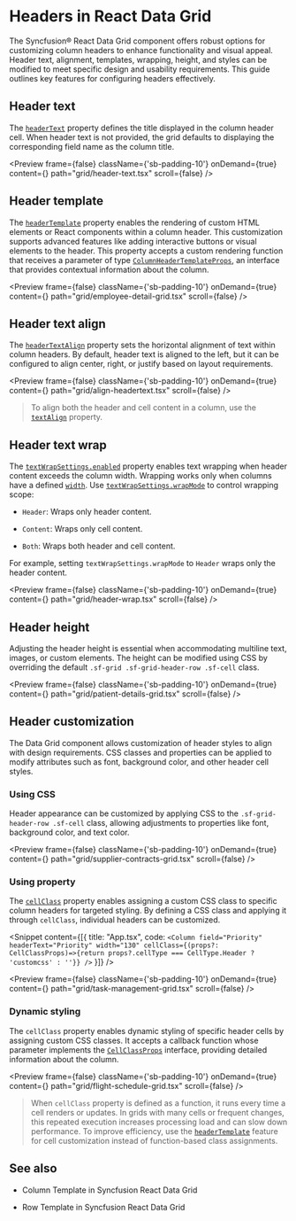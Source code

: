 
<Meta
  title="React Data Grid - Header | Syncfusion"
  description="Column headers in Data Grid define display names for each column and support layout customization and accessibility."
/>

# Headers in React Data Grid

The Syncfusion® React Data Grid component offers robust options for customizing column headers to enhance functionality and visual appeal. Header text, alignment, templates, wrapping, height, and styles can be modified to meet specific design and usability requirements. This guide outlines key features for configuring headers effectively.

## Header text
 
The [`headerText`](https://react-api.syncfusion.com/data-grid/columnprops#headertext) property defines the title displayed in the column header cell. When header text is not provided, the grid defaults to displaying the corresponding field name as the column title.

<Preview  frame={false} className={'sb-padding-10'} onDemand={true} content={<HeaderText />} path="grid/header-text.tsx" scroll={false} />

## Header template

The [`headerTemplate`](https://react-api.syncfusion.com/data-grid/columnprops#headertemplate) property enables the rendering of custom HTML elements or React components within a column header. This customization supports advanced features like adding interactive buttons or visual elements to the header. This property accepts a custom rendering function that receives a parameter of type [`ColumnHeaderTemplateProps`](https://react-api.syncfusion.com/data-grid/columnheadertemplateprops), an interface that provides contextual information about the column.


<Preview  frame={false} className={'sb-padding-10'} onDemand={true} content={<HeaderTemplate />} path="grid/employee-detail-grid.tsx" scroll={false} />

## Header text align

The [`headerTextAlign`](https://react-api.syncfusion.com/data-grid/columnprops#headertextalign) property sets the horizontal alignment of text within column headers. By default, header text is aligned to the left, but it can be configured to align center, right, or justify based on layout requirements.

<Preview  frame={false} className={'sb-padding-10'} onDemand={true} content={<AlignHeaderText />} path="grid/align-headertext.tsx" scroll={false} />

>To align both the header and cell content in a column, use the [`textAlign`](https://react-api.syncfusion.com/data-grid/columnprops#textalign) property.

## Header text wrap

The [`textWrapSettings.enabled`](https://react-api.syncfusion.com/data-grid/textwrapsettings#enabled) property enables text wrapping when header content exceeds the column width. Wrapping works only when columns have a defined [`width`](https://react-api.syncfusion.com/data-grid/columnprops#width). Use [`textWrapSettings.wrapMode`](https://react-api.syncfusion.com/data-grid/textwrapsettings#wrapmode) to control wrapping scope:

- `Header`: Wraps only header content.

- `Content`: Wraps only cell content.

- `Both`: Wraps both header and cell content.

For example, setting `textWrapSettings.wrapMode` to `Header` wraps only the header content.

<Preview  frame={false} className={'sb-padding-10'} onDemand={true} content={<HeaderWrap />} path="grid/header-wrap.tsx" scroll={false} />

## Header height
 
Adjusting the header height is essential when accommodating multiline text, images, or custom elements. The height can be modified using CSS by overriding the default `.sf-grid .sf-grid-header-row .sf-cell` class.

<Preview  frame={false} className={'sb-padding-10'} onDemand={true} content={<HeaderHeight />} path="grid/patient-details-grid.tsx" scroll={false} />

## Header customization

The Data Grid component allows customization of header styles to align with design requirements. CSS classes and properties can be applied to modify attributes such as font, background color, and other header cell styles.

### Using CSS

Header appearance can be customized by applying CSS to the `.sf-grid-header-row .sf-cell` class, allowing adjustments to properties like font, background color, and text color.

<Preview  frame={false} className={'sb-padding-10'} onDemand={true} content={<HeaderStyle />} path="grid/supplier-contracts-grid.tsx" scroll={false} />

### Using property
 
The [`cellClass`](https://react-api.syncfusion.com/data-grid/columnprops#cellclass) property enables assigning a custom CSS class to specific column headers for targeted styling. By defining a CSS class and applying it through `cellClass`, individual headers can be customized.

<Snippet content={[{ title: "App.tsx", code: `<Column field="Priority" headerText="Priority" width="130" cellClass={(props?: CellClassProps)=>{return props?.cellType === CellType.Header ? 'customcss' : ''}} />` }]} />

<Preview  frame={false} className={'sb-padding-10'} onDemand={true} content={<HeaderCustomAttributes />} path="grid/task-management-grid.tsx" scroll={false} />

### Dynamic styling

The `cellClass` property enables dynamic styling of specific header cells by assigning custom CSS classes. It accepts a callback function whose parameter implements the [`CellClassProps`](https://react-api.syncfusion.com/data-grid/cellclassprops) interface, providing detailed information about the column.

<Preview  frame={false} className={'sb-padding-10'} onDemand={true} content={<HeaderEventStyle />} path="grid/flight-schedule-grid.tsx" scroll={false} />

> When `cellClass` property is defined as a function, it runs every time a cell renders or updates. In grids with many cells or frequent changes, this repeated execution increases processing load and can slow down performance. To improve efficiency, use the [`headerTemplate`](https://react.syncfusion.com/data-grid/columns/headers#header-template) feature for cell customization instead of function-based class assignments.

## See also
* <p><Link to="/data-grid/columns/templates">Column Template in Syncfusion React Data Grid</Link></p>
* <p><Link to="/data-grid/rows/templates">Row Template in Syncfusion React Data Grid</Link></p>